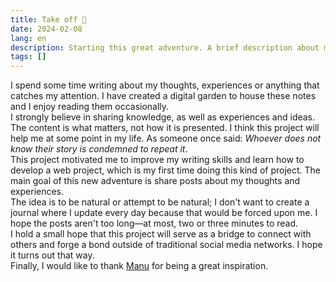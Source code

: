 ```yaml
---
title: Take off 🚀
date: 2024-02-08
lang: en
description: Starting this great adventure. A brief description about my intentions with this blog.
tags: []
---
```


I spend some time writing about my thoughts, experiences or anything that catches my attention. I have created a digital garden to house these notes and I enjoy reading them occasionally.
<br />
I strongly believe in sharing knowledge, as well as experiences and ideas. The content is what matters, not how it is presented. I think this project will help me at some point in my life. As someone once said: _Whoever does not know their story is condemned to repeat it_.
<br />
This project motivated me to improve my writing skills and learn how to develop a web project, which is my first time doing this kind of project. The main goal of this new adventure is share posts about my thoughts and experiences.
<br />
The idea is to be natural or attempt to be natural; I don't want to create a journal where I update every day because that would be forced upon me. I hope the posts aren't too long—at most, two or three minutes to read.
<br />
I hold a small hope that this project will serve as a bridge to connect with others and forge a bond outside of traditional social media networks. I hope it turns out that way.
<br />
Finally, I would like to thank [Manu](https://manuelmoreale.com) for being a great inspiration.
		